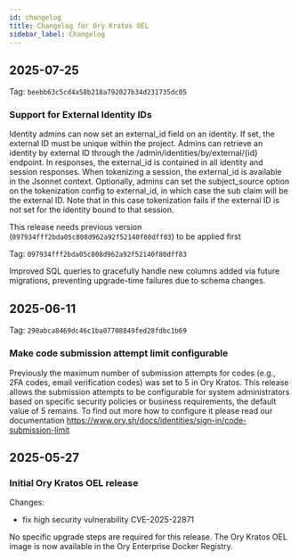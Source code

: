 ```yaml
---
id: changelog
title: Changelog for Ory Kratos OEL
sidebar_label: Changelog
---
```


## 2025-07-25

Tag: `beebb63c5cd4a58b218a792027b34d231735dc05`

### Support for External Identity IDs

Identity admins can now set an external_id field on an identity. If set, the external ID must be unique within the project. Admins
can retrieve an identity by external ID through the /admin/identities/by/external/{id} endpoint. In responses, the external_id is
contained in all identity and session responses. When tokenizing a session, the external_id is available in the Jsonnet context.
Optionally, admins can set the subject_source option on the tokenization config to external_id, in which case the sub claim will
be the external ID. Note that in this case tokenization fails if the external ID is not set for the identity bound to that
session.

This release needs previous version (`097934fff2bda05c808d962a92f52140f80dff83`) to be applied first

Tag: `097934fff2bda05c808d962a92f52140f80dff83`

Improved SQL queries to gracefully handle new columns added via future migrations, preventing upgrade-time failures due to schema
changes.

## 2025-06-11

Tag: `290abca8469dc46c1ba07708849fed28fdbc1b69`

### Make code submission attempt limit configurable

Previously the maximum number of submission attempts for codes (e.g., 2FA codes, email verification codes) was set to 5 in Ory
Kratos. This release allows the submission attempts to be configurable for system administrators based on specific security
policies or business requirements, the default value of 5 remains. To find out more how to configure it please read our
documentation https://www.ory.sh/docs/identities/sign-in/code-submission-limit

## 2025-05-27

### Initial Ory Kratos OEL release

Changes:

- fix high security vulnerability CVE-2025-22871

No specific upgrade steps are required for this release. The Ory Kratos OEL image is now available in the Ory Enterprise Docker
Registry.
